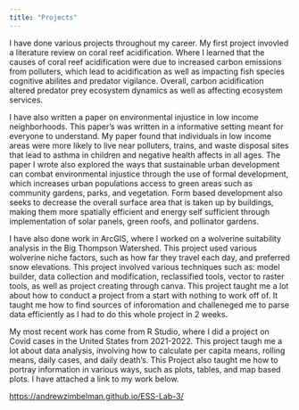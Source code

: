 ```yaml
---
title: "Projects"
---
```


I have done various projects throughout my career. My first project invovled a literature review on coral reef acidification. Where I learned that the causes of coral reef acidification were due to increased carbon emissions from polluters, which lead to acidification as well as impacting fish species cognitive abilites and predator vigilance. Overall, carbon acidification altered predator prey ecosystem dynamics as well as affecting ecosystem services.

I have also written a paper on environmental injustice in low income neighborhoods. This paper's was written in a informative setting meant for everyone to understand. My paper found that individuals in low income areas were more likely to live near polluters, trains, and waste disposal sites that lead to asthma in children and negative health affects in all ages. The paper I wrote also explored the ways that sustainable urban development can combat environmental injustice through the use of formal development, which increases urban populations access to green areas such as community gardens, parks, and vegetation. Form based development also seeks to decrease the overall surface area that is taken up by buildings, making them more spatially efficient and energy self sufficient through implementation of solar panels, green roofs, and pollinator gardens.

I have also done work in ArcGIS, where I worked on a wolverine suitability analysis in the Big Thompson Watershed. This project used various wolverine niche factors, such as how far they travel each day, and preferred snow elevations. This project involved various techniques such as: model builder, data collection and modification, reclassified tools, vector to raster tools, as well as project creating through canva. This project taught me a lot about how to conduct a project from a start with nothing to work off of. It taught me how to find sources of inforomation and challeneged me to parse data efficiently as I had to do this whole project in 2 weeks.

My most recent work has come from R Studio, where I did a project on Covid cases in the United States from 2021-2022. This project taugh me a lot about data analysis, involving how to calculate per capita means, rolling means, daily cases, and daily death's. This Project also taught me how to portray information in various ways, such as plots, tables, and map based plots. I have attached a link to my work below.

<https://andrewzimbelman.github.io/ESS-Lab-3/>
